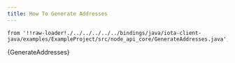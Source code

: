 ```yaml
---
title: How To Generate Addresses
---
```





    from '!!raw-loader!./../../../../../bindings/java/iota-client-java/examples/ExampleProject/src/node_api_core/GenerateAddresses.java';

<CodeBlock className="language-java">
    {GenerateAddresses}
</CodeBlock>